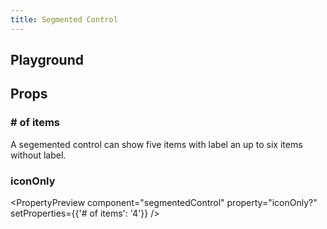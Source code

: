 ```yaml
---
title: Segmented Control
---
```



<Overview component="segmentedControl" />

## Playground

<Examples component="segmentedControl" />

## Props

<PropertyOverview component="segmentedControl" />

### # of items

A segemented control can show five items with label an up to six items without label.

<PropertyPreview component="segmentedControl" property="# of items" column />

### iconOnly

<PropertyPreview component="segmentedControl" property="iconOnly?" setProperties={{'# of items': '4'}} />
